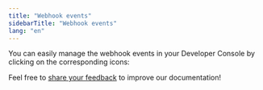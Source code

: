 ```yaml
---
title: "Webhook events"
sidebarTitle: "Webhook events"
lang: "en"
---
```



You can easily manage the webhook events in your Developer Console by clicking on the corresponding icons:

<Snippet />

<Tip>Feel free to [share your feedback](https://forms.zohopublic.com/cobo/form/DocumentFeedbackForm/formperma/QvLOhxJv1_JMsJ-1dleZ8Itb_7rzN-LtgvsDdxosoVI?referrername=manuals) to improve our documentation!</Tip>